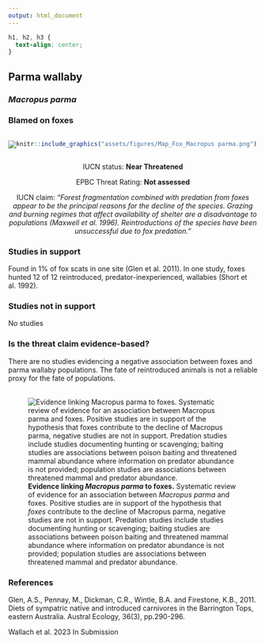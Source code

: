 ```yaml
---
output: html_document
---
```

```css
h1, h2, h3 {
  text-align: center;
}
```

## **Parma wallaby**
### *Macropus parma*
### Blamed on foxes

:::: {style="display: flex;"}

[![](assets/photos/Macropus parma.png)](https://www.inaturalist.org/photos/48283622?size=original)

::: {}

:::

::: {}
  ```r
  knitr::include_graphics("assets/figures/Map_Fox_Macropus parma.png")
  ```
:::

::::
<center>
IUCN status: **Near Threatened**

EPBC Threat Rating: **Not assessed**

IUCN claim: *"Forest fragmentation combined with predation from foxes appear to be the principal reasons for the decline of the species. Grazing and burning regimes that affect availability of shelter are a disadvantage to populations (Maxwell et al. 1996). Reintroductions of the species have been unsuccessful due to fox predation."*

</center>

### Studies in support

Found in 1% of fox scats in one site (Glen et al. 2011). In one study, foxes hunted 12 of 12 reintroduced, predator-inexperienced, wallabies (Short et al. 1992).

### Studies not in support

No studies

### Is the threat claim evidence-based?

There are no studies evidencing a negative association between  foxes and parma wallaby populations. The fate of reintroduced animals is not a reliable proxy for the fate of populations.
<br>
<br>

![**Evidence linking *Macropus parma* to foxes.** Systematic review of evidence for an association between *Macropus parma* and foxes. Positive studies are in support of the hypothesis that *foxes* contribute to the decline of Macropus parma, negative studies are not in support. Predation studies include studies documenting hunting or scavenging; baiting studies are associations between poison baiting and threatened mammal abundance where information on predator abundance is not provided; population studies are associations between threatened mammal and predator abundance.](assets/figures/Main_Evidence_Fox_Macropus parma.png)

### References

Glen, A.S., Pennay, M., Dickman, C.R., Wintle, B.A. and Firestone, K.B., 2011. Diets of sympatric native and introduced carnivores in the Barrington Tops, eastern Australia. Austral Ecology, 36(3), pp.290-296.

Wallach et al. 2023 In Submission

